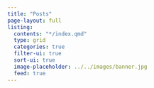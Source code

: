 ```yaml
---
title: "Posts"
page-layout: full
listing:
  contents: "*/index.qmd"
  type: grid
  categories: true
  filter-ui: true
  sort-ui: true
  image-placeholder: ../../images/banner.jpg
  feed: true
---
```

